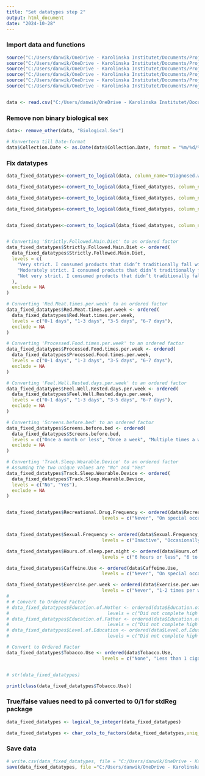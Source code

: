 ```yaml
---
title: "Set datatypes step 2"
output: html_document
date: "2024-10-28"
---
```



### Import data and functions
```r
source("C:/Users/danwik/OneDrive - Karolinska Institutet/Documents/Project 2 - Vscode/Program/remove_other().R")
source("C:/Users/danwik/OneDrive - Karolinska Institutet/Documents/Project 2 - Vscode/Program/logical_to_integer().R")
source("C:/Users/danwik/OneDrive - Karolinska Institutet/Documents/Project 2 - Vscode/Program/convert_to_factors().R")
source("C:/Users/danwik/OneDrive - Karolinska Institutet/Documents/Project 2 - Vscode/Program/convert_yes_no_to_logical().R")
source("C:/Users/danwik/OneDrive - Karolinska Institutet/Documents/Project 2 - Vscode/Program/convert_to_logical().R")
source("C:/Users/danwik/OneDrive - Karolinska Institutet/Documents/Project 2 - Vscode/Program/char_cols_to_factors().R")


data <- read.csv("C:/Users/danwik/OneDrive - Karolinska Institutet/Documents/Project 2 - Vscode/Output/data_after_step1", header=TRUE, stringsAsFactors=FALSE)

```



### Remove non binary biological sex 
```r
data<- remove_other(data, "Biological.Sex")

```


```r
# Konvertera till Date-format
data$Collection.Date <- as.Date(data$Collection.Date, format = "%m/%d/%Y")

```


### Fix datatypes
```r

data_fixed_datatypes<-convert_to_logical(data, column_name="Diagnosed.with.low.or.high.calcium", false_values="No")

data_fixed_datatypes<-convert_to_logical(data_fixed_datatypes, column_name="Are.you.adopted.", false_values="No")

data_fixed_datatypes<-convert_to_logical(data_fixed_datatypes, column_name="Do.you.have.any.parents.or.grandparents.or.great.grandparents.that.live.to.or.beyond.100.years.old.", false_values="No")

data_fixed_datatypes<-convert_to_logical(data_fixed_datatypes, column_name="Track.Sleep.Wearable.Device", false_values="No")


data_fixed_datatypes<-convert_to_logical(data_fixed_datatypes, column_name="Lab.Fasting", false_values="No")


# Converting 'Strictly.Followed.Main.Diet' to an ordered factor
data_fixed_datatypes$Strictly.Followed.Main.Diet <- ordered(
  data_fixed_datatypes$Strictly.Followed.Main.Diet,
  levels = c(
    "Very strict. I consumed products that didn’t traditionally fall within the diet less than 2 days a week",
    "Moderately strict. I consumed products that didn’t traditionally fall within the diet 2-5 days a week",
    "Not very strict. I consumed products that didn’t traditionally fall within the diet 5-6 days a week"
  ),
  exclude = NA
)

# Converting 'Red.Meat.times.per.week' to an ordered factor
data_fixed_datatypes$Red.Meat.times.per.week <- ordered(
  data_fixed_datatypes$Red.Meat.times.per.week,
  levels = c("0-1 days", "1-3 days", "3-5 days", "6-7 days"),
  exclude = NA
)

# Converting 'Processed.Food.times.per.week' to an ordered factor
data_fixed_datatypes$Processed.Food.times.per.week <- ordered(
  data_fixed_datatypes$Processed.Food.times.per.week,
  levels = c("0-1 days", "1-3 days", "3-5 days", "6-7 days"),
  exclude = NA
)

# Converting 'Feel.Well.Rested.days.per.week' to an ordered factor
data_fixed_datatypes$Feel.Well.Rested.days.per.week <- ordered(
  data_fixed_datatypes$Feel.Well.Rested.days.per.week,
  levels = c("0-1 days", "1-3 days", "3-5 days", "6-7 days"),
  exclude = NA
)

# Converting 'Screens.before.bed' to an ordered factor
data_fixed_datatypes$Screens.before.bed <- ordered(
  data_fixed_datatypes$Screens.before.bed,
  levels = c("Once a month or less", "Once a week", "Multiple times a week", "Daily/near daily"),
  exclude = NA
)

# Converting 'Track.Sleep.Wearable.Device' to an ordered factor
# Assuming the two unique values are "No" and "Yes"
data_fixed_datatypes$Track.Sleep.Wearable.Device <- ordered(
  data_fixed_datatypes$Track.Sleep.Wearable.Device,
  levels = c("No", "Yes"),
  exclude = NA
)


data_fixed_datatypes$Recreational.Drug.Frequency <- ordered(data$Recreational.Drug.Frequency, 
                                   levels = c("Never", "On special occasions","Once per week", "Regularly", "3-5 times per week"), exclude=NA)


data_fixed_datatypes$Sexual.Frequency <- ordered(data$Sexual.Frequency, 
                                   levels = c("Inactive", "Occasionally", "Regularly"), exclude=NA)

data_fixed_datatypes$Hours.of.sleep.per.night <- ordered(data$Hours.of.sleep.per.night, 
                                   levels = c("6 hours or less", "6 to 8 hours", "More than 8 hours"), exclude=NA)

data_fixed_datatypes$Caffeine.Use <- ordered(data$Caffeine.Use, 
                                   levels = c("Never", "On special occasions", "Once per week", "3-5 times per week	", "Regularly"), exclude=NA)

data_fixed_datatypes$Exercise.per.week <- ordered(data$Exercise.per.week, 
                                   levels = c("Never", "1-2 times per week", "3-4 times per week", "5-7 times per week", "8 or more times per week"), exclude=NA)
# 
# # Convert to Ordered Factor
# data_fixed_datatypes$Education.of.Mother <- ordered(data$Education.of.Mother, 
#                                    levels = c("Did not complete high school", "High school or equivalent", "Technical or occupational certificate", "Some college coursework completed", "Associate degree", "Bachelor’s degree", "Master’s degree", "Professional (MD, DO, DDS, JD)", "Doctorate (PhD)"), exclude=NA)
# data_fixed_datatypes$Education.of.Father <- ordered(data$Education.of.Father, 
#                                    levels = c("Did not complete high school", "High school or equivalent", "Technical or occupational certificate", "Some college coursework completed", "Associate degree", "Bachelor’s degree", "Master’s degree", "Professional (MD, DO, DDS, JD)", "Doctorate (PhD)"), exclude=NA)
# data_fixed_datatypes$Level.of.Education <- ordered(data$Level.of.Education, 
#                                    levels = c("Did not complete high school", "High school or equivalent", "Technical or occupational certificate", "Some college coursework completed", "Associate degree", "Bachelor’s degree", "Master’s degree", "Professional (MD, DO, DDS, JD)", "Doctorate (PhD)"), exclude=NA)

# Convert to Ordered Factor
data_fixed_datatypes$Tobacco.Use <- ordered(data$Tobacco.Use, 
                                   levels = c("None", "Less than 1 cigarette per week", "Less than 1 cigarette per day", "1-5 cigarettes per day", "6-10 cigarettes per day", "11-20 cigarettes per day", "More than 20 cigarettes per day"), exclude=NA)


# str(data_fixed_datatypes)

print(class(data_fixed_datatypes$Tobacco.Use))


```

### True/false values need to på converted to 0/1 for stdReg package
```r
data_fixed_datatypes <- logical_to_integer(data_fixed_datatypes)


```


```r

data_fixed_datatypes <- char_cols_to_factors(data_fixed_datatypes,uniq_val_thresh=9, cols_to_skip = c("Patient.ID", "PID", "Collection.Date", "Array", "survey_version"))

```


### Save data
```r
# write.csv(data_fixed_datatypes, file = "C:/Users/danwik/OneDrive - Karolinska Institutet/Documents/Project 2 - Vscode/Output/data_after_step2", row.names = FALSE)
save(data_fixed_datatypes, file ="C:/Users/danwik/OneDrive - Karolinska Institutet/Documents/Project 2 - Vscode/Output/data_after_step2")

```

